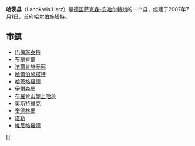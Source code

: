 {{德国县级行政单位
| 县徽图 = Image:Sin escudo.svg
| 在德国内的位置图 = Image:Lage des Landkreises Harz in Deutschland.png
| 所属联邦州 = 萨克森-安哈尔特州
| 所属行政区 = 
| 首府 = 哈尔伯施塔特
| 面积 = 2104,54
| 人口 = 221,366
| 统计时间 = 2015年12月31日
| 人口密度 = 105
| 汽车牌号 = HZ, HBS, QLB, WR
| 下设城镇 = 18个市、59个镇
| 政府地址 = Friedrich-Ebert-Straße 42<br />38820 Halberstadt
| 政府网站 = www.kreis-hz.de
| 在州内的位置图 = Image:Saxony anhalt hz.png
|}}

'''哈茨县'''（Landkreis Harz）是[[德国|德国]][[萨克森-安哈尔特州|萨克森-安哈尔特州]]的一个县，组建于2007年7月1日，首府[[哈尔伯施塔特|哈尔伯施塔特]]。

{{萨克森-安哈特州行政区划}}

== 市鎮 ==
* [[巴倫施泰特|巴倫施泰特]]
* [[布兰肯堡_(萨克森-安哈尔特)|布蘭肯堡]]
* [[哈茨地區法爾肯施泰因|法爾肯施泰因]]
* [[哈爾伯施塔特|哈爾伯施塔特]]
* [[哈茨格羅德|哈茨格羅德]]
* [[伊爾森堡|伊爾森堡]]
* [[布羅肯山麓上哈茨|布羅肯山麓上哈茨]]
* [[奧斯特維克|奧斯特維克]]
* [[奎德林堡|奎德林堡]]
* [[塔勒_(萨克森-安哈尔特州)|塔勒]]
* [[維尼格羅德|維尼格羅德]]

{{Authority control}}
[[Category:萨克森-安哈尔特州的县|H]]